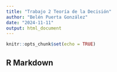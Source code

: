 ```yaml
---
title: "Trabajo 2 Teoría de la Decisión"
author: "Belén Puerta González"
date: "2024-11-11"
output: html_document
---
```


```r
knitr::opts_chunk$set(echo = TRUE)
```

## R Markdown

